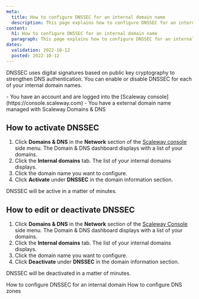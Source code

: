 ```yaml
---
meta:
  title: How to configure DNSSEC for an internal domain name
  description: This page explains how to configure DNSSEC for an internal domain name.
content:
  h1: How to configure DNSSEC for an internal domain name
  paragraph: This page explains how to configure DNSSEC for an internal domain name.
dates:
  validation: 2022-10-12
  posted: 2022-10-12
---
```


DNSSEC uses digital signatures based on public key cryptography to strengthen DNS authentication. You can enable or disable DNSSEC for each of your internal domain names.

<Message type="requirement">
  - You have an account and are logged into the [Scaleway console](https://console.scaleway.com) 
  - You have a external domain name managed with Scaleway Domains & DNS
</Message>

## How to activate DNSSEC

1. Click **Domains & DNS** in the **Network** section of the [Scaleway console](https://console.scaleway.com) side menu. The Domain & DNS dashboard displays with a list of your domains.
2. Click the **Internal domains** tab. The list of your internal domains displays.
3. Click the domain name you want to configure. 
4. Click **Activate** under **DNSSEC** in the domain information section.
    <Lightbox src="scaleway-domain-dnssec.webp" alt="" />

DNSSEC will be active in a matter of minutes. 

## How to edit or deactivate DNSSEC

1. Click **Domains & DNS** in the **Network** section of the [Scaleway Console](https://console.scaleway.com) side menu. The Domain & DNS dashboard displays with a list of your domains.
2. Click the **Internal domains** tab. The list of your internal domains displays.
3. Click the domain name you want to configure. 
4. Click **Deactivate** under **DNSSEC** in the domain information section.

DNSSEC will be deactivated in a matter of minutes.

<Navigation title="See Also">
  <PreviousButton to="/network/dns-cloud/how-to/configure-dnssec-internal-domain/">How to configure DNSSEC for an internal domain</PreviousButton>
  <NextButton to="/network/dns-cloud/how-to/configure-dns-zones/">How to configure DNS zones</NextButton>
</Navigation>